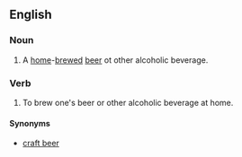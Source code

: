 ==English==

===Noun===
{{en-noun}}

# A [[home]]-[[brew]]ed [[beer]] ot other alcoholic beverage.

===Verb===
{{en-verb}}

# To brew one's beer or other alcoholic beverage at home.

====Synonyms====
*[[craft beer]]